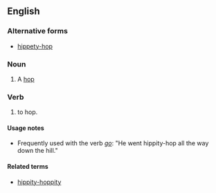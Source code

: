 ==English==

===Alternative forms===
* [[hippety-hop]]

===Noun===
{{en-noun|head=[[hippity]]-[[hop]]}}

# {{context|childish}} A [[hop]]

===Verb===
{{en-verb|head=[[hippity]]-[[hop]]|hippity-hop|p|ing}}

# {{childish}} to hop.

====Usage notes====
* Frequently used with the verb ''[[go]]'': "He went hippity-hop all the way down the hill."

====Related terms====
* [[hippity-hoppity]]
